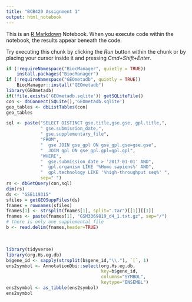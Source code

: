 ```yaml
---
title: "BCB420 Assignment 1"
output: html_notebook
---
```


This is an [R Markdown](http://rmarkdown.rstudio.com) Notebook. When you execute code within the notebook, the results appear beneath the code. 

Try executing this chunk by clicking the *Run* button within the chunk or by placing your cursor inside it and pressing *Cmd+Shift+Enter*. 

```r
if (!requireNamespace("BiocManager", quietly = TRUE))
    install.packages("BiocManager")
if (!requireNamespace("GEOmetadb", quietly = TRUE))
    BiocManager::install("GEOmetadb")
library(GEOmetadb)
if(!file.exists('GEOmetadb.sqlite')) getSQLiteFile()
con <- dbConnect(SQLite(),'GEOmetadb.sqlite')
geo_tables <- dbListTables(con)
geo_tables

sql <- paste("SELECT DISTINCT gse.title,gse.gse, gpl.title,",
             " gse.submission_date,",
             " gse.supplementary_file",
             "FROM",
             "  gse JOIN gse_gpl ON gse_gpl.gse=gse.gse",
             "  JOIN gpl ON gse_gpl.gpl=gpl.gpl",
             "WHERE",
             "  gse.submission_date > '2017-01-01' AND",
             "  gpl.organism LIKE '%Homo sapiens%' AND",
             "  gpl.technology LIKE '%high-throughput seq%' ",
             sep=" ")
rs <- dbGetQuery(con,sql)
dim(rs)
ds <- "GSE119315"
sfiles = getGEOSuppFiles(ds)
fnames = rownames(sfiles)
fnames[1] <- strsplit(fnames[1], split=".tar")[[1]][[1]]
fnames <- paste(fnames[1], "GSM3369819_d4_1.txt.gz", sep="/")
# there is only one supplemental file
b <- read.delim(fnames,header=TRUE)


```
\

```r
library(tidyverse)
library(org.Hs.eg.db)
b$gene_id <- sapply(strsplit(b$gene_id,"\\."), `[`, 1)
ens2symbol <- AnnotationDbi::select(org.Hs.eg.db,
                                    key=b$gene_id, 
                                    columns="SYMBOL",
                                    keytype="ENSEMBL")
ens2symbol <- as_tibble(ens2symbol)
ens2symbol
```

